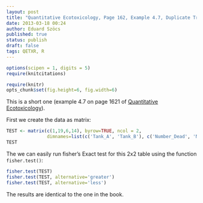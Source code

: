 ```yaml
---
layout: post
title: "Quantitative Ecotoxicology, Page 162, Example 4.7, Duplicate Treatments"
date: 2013-03-18 00:24
author: Eduard Szöcs
published: true
status: publish
draft: false
tags: QETXR, R
---
```

```r
options(scipen = 1, digits = 5)
require(knitcitations)
```
```r
require(knitr)
opts_chunk$set(fig.height=6, fig.width=6)
```

This is a short one (example 4.7 on page 1621 of [Quantitative Ecotoxicology](http://www.crcpress.com/product/isbn/9781439835647)). 

First we create the data as matrix:
```r
TEST <- matrix(c(1,19,6,14), byrow=TRUE, ncol = 2, 
               dimnames=list(c('Tank_A', 'Tank_B'), c('Number_Dead', 'Number_Surviving')))
TEST
```


The we can easily run fisher's Exact test for this 2x2 table using the function `fisher.test()`:
```r
fisher.test(TEST)
fisher.test(TEST, alternative='greater')
fisher.test(TEST, alternative='less')
```

The results are identical to the one in the book.

